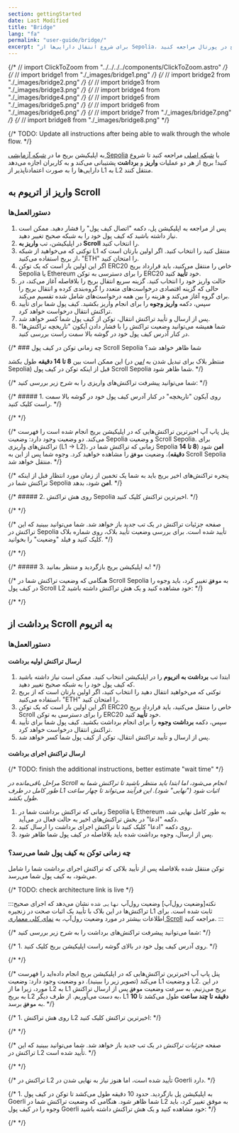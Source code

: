 ```yaml
---
section: gettingStarted
date: Last Modified
title: "Bridge"
lang: "fa"
permalink: "user-guide/bridge/"
excerpt: "برای شروع انتقال دارایی‌ها از Sepolia، به اپلیکیشن بریج در پورتال مراجعه کنید."
---
```


{/* // import ClickToZoom from "../../../../components/ClickToZoom.astro" */}
{/* // import bridge1 from "./\_images/bridge1.png" */}
{/* // import bridge2 from "./\_images/bridge2.png" */}
{/* // import bridge3 from "./\_images/bridge3.png" */}
{/* // import bridge4 from "./\_images/bridge4.png" */}
{/* // import bridge5 from "./\_images/bridge5.png" */}
{/* // import bridge6 from "./\_images/bridge6.png" */}
{/* // import bridge7 from "./\_images/bridge7.png" */}
{/* // import bridge8 from "./\_images/bridge8.png" */}

{/* TODO: Update all instructions after being able to walk through the whole flow. */}


به اپلیکیشن بریج ما در [شبکه آزمایشی Sepolia](https://sepolia.scroll.io/bridge) یا [شبکه اصلی](https://scroll.io/bridge) مراجعه کنید تا شروع کنید! بریج از هر دو عملیات **واریز** و **برداشت** پشتیبانی می‌کند و به کاربران اجازه می‌دهد دارایی‌ها را به صورت اعتمادناپذیر از L1 به L2 منتقل کنند.

## واریز از اتریوم به Scroll

### دستورالعمل‌ها

1. پس از مراجعه به اپلیکیشن پل، دکمه "اتصال کیف پول" را فشار دهید. ممکن است نیاز داشته باشید که کیف پول خود را به شبکه صحیح تغییر دهید.
2. در اپلیکیشن، تب **واریز به Scroll** را انتخاب کنید.
3. توکنی که می‌خواهید از شبکه L1 منتقل کنید را انتخاب کنید. اگر اولین بارتان است که از بریج استفاده می‌کنید، "ETH" را امتحان کنید.
4. اگر این اولین بار است که یک توکن ERC20 خاص را منتقل می‌کنید، باید قرارداد بریج Sepolia یا Ethereum را برای دسترسی به توکن ERC20 خود **تأیید** کنید.
5. حالت واریز خود را انتخاب کنید. گزینه سریع انتقال بریج را بلافاصله آغاز می‌کند، در حالی که گزینه اقتصادی درخواست‌های متعدد را گروه‌بندی کرده و انتقال بریج را برای گروه آغاز می‌کند و هزینه را بین همه درخواست‌های شامل شده تقسیم می‌کند.
6. سپس، دکمه **واریز وجوه** را برای انجام واریز بکشید. کیف پول شما برای تأیید تراکنش انتقال درخواست خواهد کرد.
7. پس از ارسال و تأیید تراکنش انتقال، توکن از کیف پول شما کسر خواهد شد.
8. شما همیشه می‌توانید وضعیت تراکنش را با فشار دادن آیکون "تاریخچه تراکنش‌ها" در کنار آدرس کیف پول خود در گوشه بالا سمت راست بررسی کنید.

{/* ### چه زمانی توکن در کیف پول Scroll Sepolia شما ظاهر خواهد شد؟

این ممکن است بین **8 تا 14 دقیقه** طول بکشد (منتظر بلاک برای تبدیل شدن به [_امن_](https://www.alchemy.com/overviews/ethereum-commitment-levels#what-are-ethereum-commitment-levels) در Sepolia) قبل از اینکه توکن در کیف پول Scroll Sepolia شما ظاهر شود. */}

{/* شما می‌توانید پیشرفت تراکنش‌های واریزی را به شرح زیر بررسی کنید: */}

{/* ##### 1. روی آیکون "تاریخچه" در کنار آدرس کیف پول خود در گوشه بالا سمت راست کلیک کنید. */}

{/* <ClickToZoom src={bridge1} /> */}

{/* پنل پاپ آپ اخیرترین تراکنش‌هایی که در اپلیکیشن بریج انجام شده است را فهرست می‌کند. دو وضعیت وجود دارد: وضعیت Sepolia و وضعیت Scroll Sepolia. برای تراکنش‌های واریزی (L1 -> L2)، زمانی که تراکنش شما در Sepolia **امن** شود (**8 تا 14 دقیقه**)، وضعیت **`موفق`** را مشاهده خواهید کرد. وجوه شما پس از این به Scroll Sepolia منتقل خواهد شد. */}

{/* پنجره تراکنش‌های اخیر بریج باید به شما یک تخمین از زمان مورد انتظار قبل از اینکه تراکنش شما در Sepolia **امن** شود، بدهد. */}

{/* ##### 2. روی هش تراکنش Sepolia اخیرترین تراکنش کلیک کنید. */}

{/* <ClickToZoom src={bridge2} /> */}

{/* صفحه جزئیات تراکنش در یک تب جدید باز خواهد شد. شما می‌توانید ببینید که این تراکنش در Sepolia تأیید شده است. برای بررسی وضعیت تأیید بلاک، روی شماره بلاک کلیک کنید و فیلد "وضعیت" را بخوانید. */}

{/* <ClickToZoom src={bridge3} /> */}

{/* ##### 3. به اپلیکیشن بریج بازگردید و منتظر بمانید! */}

{/* هنگامی که وضعیت تراکنش شما در Scroll Sepolia به **`موفق`** تغییر کرد، باید وجوه را در کیف پول Scroll L2 خود مشاهده کنید و یک هش تراکنش داشته باشید: */}

{/* <ClickToZoom src={bridge4} /> */}

## برداشت از Scroll به اتریوم

### دستورالعمل‌ها

#### ارسال تراکنش اولیه برداشت

1. ابتدا تب **برداشت به اتریوم** را در اپلیکیشن انتخاب کنید. ممکن است نیاز داشته باشید که کیف پول خود را به شبکه صحیح تغییر دهید.
2. توکنی که می‌خواهید انتقال دهید را انتخاب کنید، اگر اولین بارتان است که از بریج استفاده می‌کنید، "ETH" را امتحان کنید.
3. اگر این اولین بار است که یک توکن ERC20 خاص را منتقل می‌کنید، باید قرارداد بریج Scroll را برای دسترسی به توکن ERC20 خود **تأیید** کنید.
4. سپس، دکمه **برداشت وجوه** را برای انجام برداشت بکشید. کیف پول شما برای تأیید تراکنش انتقال درخواست خواهد کرد.
5. پس از ارسال و تأیید تراکنش انتقال، توکن از کیف پول شما کسر خواهد شد.

#### ارسال تراکنش اجرای برداشت

{/* TODO: finish the additional instructions, better estimate "wait time" */}

_مراحل باقی‌مانده در Scroll انجام می‌شود، اما ابتدا باید منتظر باشید تا تراکنش شما به طور کامل در طرف L1 اثبات شود ("نهایی" شود). این فرآیند می‌تواند تا چهار ساعت طول بکشد._

1. زمانی که تراکنش برداشت شما در Sepolia یا Ethereum به طور کامل نهایی شد، دکمه "ادعا" در بخش تراکنش‌های اخیر به حالت فعال در می‌آید.
2. روی دکمه "ادعا" کلیک کنید تا تراکنش اجرای برداشت را ارسال کنید.
3. پس از ارسال، وجوه برداشت شده باید بلافاصله در کیف پول شما ظاهر شود.

### چه زمانی توکن به کیف پول شما می‌رسد؟

توکن منتقل شده بلافاصله پس از تأیید بلاکی که تراکنش اجرای برداشت شما را شامل می‌شود، به کیف پول شما می‌رسد.

{/* TODO: check architecture link is live */}

:::نکته[وضعیت رول‌آپ]
وضعیت رول‌آپ `نهایی شده` نشان می‌دهد که اجرای صحیح تراکنش‌ها در این بلاک با تأیید یک اثبات صحت در زنجیره L1 ثابت شده است. برای اطلاعات بیشتر در مورد وضعیت رول‌آپ، به [نمای کلی معماری Scroll](/technology) مراجعه کنید.
:::

{/* شما می‌توانید پیشرفت تراکنش‌های برداشت را به شرح زیر بررسی کنید: */}

{/* 1. روی آدرس کیف پول خود در بالای گوشه راست اپلیکیشن بریج کلیک کنید. */}

{/* <ClickToZoom src={bridge5} /> */}

{/* پنل پاپ آپ اخیرترین تراکنش‌هایی که در اپلیکیشن بریج انجام داده‌اید را فهرست می‌کند (تصویر زیر را ببینید). دو وضعیت وجود دارد: وضعیت L1 و وضعیت L2. در این مورد، زیرا ما از L2 به L1 بریج می‌زنیم، به سرعت وضعیت **`موفق`** پس از ارسال تراکنش به بریج L2 به دست می‌آوریم. از طرف دیگر، L1 **10 دقیقه تا چند ساعت** طول می‌کشد تا به **`موفق`** برسد. */}

{/* 1. روی هش تراکنش L2 اخیرترین تراکنش کلیک کنید: */}

{/* <ClickToZoom src={bridge6} /> */}

{/* صفحه _جزئیات تراکنش_ در یک تب جدید باز خواهد شد. شما می‌توانید ببینید که این تراکنش در L2 تأیید شده است. */}

{/* <ClickToZoom src={bridge7} /> */}

{/* تراکنش در L2 تأیید شده است، اما هنوز نیاز به نهایی شدن در Goerli دارد. */}

{/* 1. به اپلیکیشن [پل](https://scroll.io/bridge) بازگردید. حدود 10 دقیقه طول می‌کشد تا توکن در کیف پول Goerli شما ظاهر شود. هنگامی که وضعیت تراکنش شما در L2 به موفق تغییر کرد، باید وجوه را در کیف پول Goerli خود مشاهده کنید و یک هش تراکنش داشته باشید: */}

{/* <ClickToZoom src={bridge8} /> */}